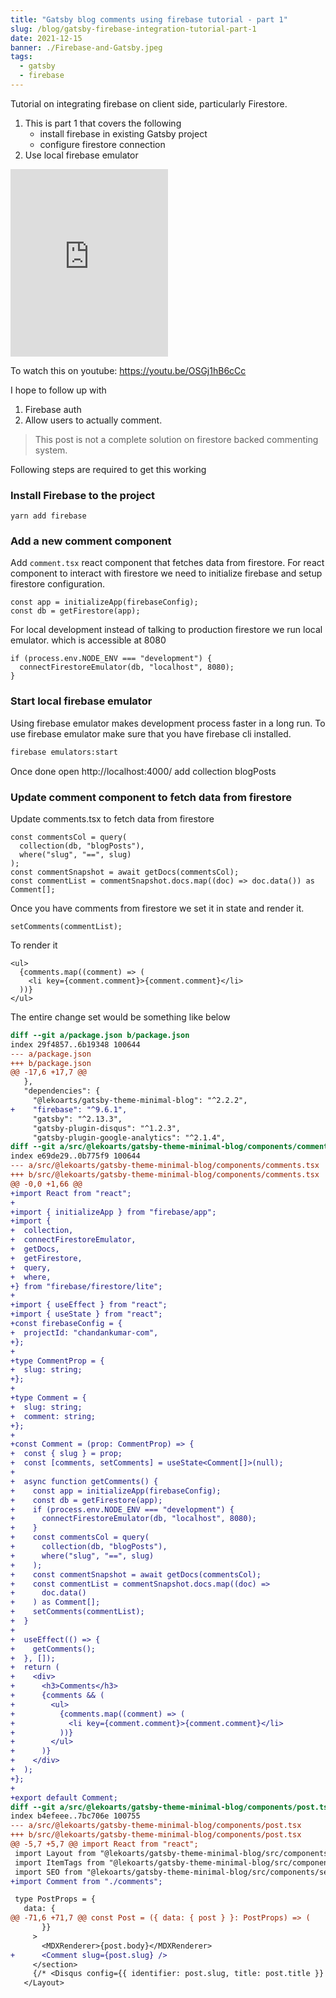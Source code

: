 ```yaml
---
title: "Gatsby blog comments using firebase tutorial - part 1"
slug: /blog/gatsby-firebase-integration-tutorial-part-1
date: 2021-12-15
banner: ./Firebase-and-Gatsby.jpeg
tags:
  - gatsby
  - firebase
---
```


Tutorial on integrating firebase on client side, particularly Firestore.

1. This is part 1 that covers the following
   - install firebase in existing Gatsby project
   - configure firestore connection
2. Use local firebase emulator

<iframe
  width="50%"
  height="300px"
  src="https://www.youtube.com/embed/OSGj1hB6cCc"
  frameborder="0"
  allow="accelerometer; picture-in-picture"
  allowfullscreen
></iframe>

To watch this on youtube: https://youtu.be/OSGj1hB6cCc

I hope to follow up with

1. Firebase auth
2. Allow users to actually comment.

> This post is not a complete solution on firestore backed commenting system.

Following steps are required to get this working

### Install Firebase to the project

```
yarn add firebase
```

### Add a new comment component

Add `comment.tsx` react component that fetches data from firestore.
For react component to interact with firestore we need to initialize firebase and setup firestore
configuration.

```tsx
const app = initializeApp(firebaseConfig);
const db = getFirestore(app);
```

For local development instead of talking to production firestore we run local emulator. which is accessible at 8080

```tsx
if (process.env.NODE_ENV === "development") {
  connectFirestoreEmulator(db, "localhost", 8080);
}
```

### Start local firebase emulator

Using firebase emulator makes development process faster in a long run. To use firebase emulator make sure that you have firebase cli
installed.

```bash
firebase emulators:start
```

Once done open http://localhost:4000/ add collection blogPosts

### Update comment component to fetch data from firestore

Update comments.tsx to fetch data from firestore

```tsx:title=comments.tsx
const commentsCol = query(
  collection(db, "blogPosts"),
  where("slug", "==", slug)
);
const commentSnapshot = await getDocs(commentsCol);
const commentList = commentSnapshot.docs.map((doc) => doc.data()) as Comment[];
```

Once you have comments from firestore we set it in state and render it.

```tsx
setComments(commentList);
```

To render it

```tsx
<ul>
  {comments.map((comment) => (
    <li key={comment.comment}>{comment.comment}</li>
  ))}
</ul>
```

The entire change set would be something like below

```diff
diff --git a/package.json b/package.json
index 29f4857..6b19348 100644
--- a/package.json
+++ b/package.json
@@ -17,6 +17,7 @@
   },
   "dependencies": {
     "@lekoarts/gatsby-theme-minimal-blog": "^2.2.2",
+    "firebase": "^9.6.1",
     "gatsby": "^2.13.3",
     "gatsby-plugin-disqus": "^1.2.3",
     "gatsby-plugin-google-analytics": "^2.1.4",
diff --git a/src/@lekoarts/gatsby-theme-minimal-blog/components/comments.tsx b/src/@lekoarts/gatsby-theme-minimal-blog/components/comments.tsx
index e69de29..0b775f9 100644
--- a/src/@lekoarts/gatsby-theme-minimal-blog/components/comments.tsx
+++ b/src/@lekoarts/gatsby-theme-minimal-blog/components/comments.tsx
@@ -0,0 +1,66 @@
+import React from "react";
+
+import { initializeApp } from "firebase/app";
+import {
+  collection,
+  connectFirestoreEmulator,
+  getDocs,
+  getFirestore,
+  query,
+  where,
+} from "firebase/firestore/lite";
+
+import { useEffect } from "react";
+import { useState } from "react";
+const firebaseConfig = {
+  projectId: "chandankumar-com",
+};
+
+type CommentProp = {
+  slug: string;
+};
+
+type Comment = {
+  slug: string;
+  comment: string;
+};
+
+const Comment = (prop: CommentProp) => {
+  const { slug } = prop;
+  const [comments, setComments] = useState<Comment[]>(null);
+
+  async function getComments() {
+    const app = initializeApp(firebaseConfig);
+    const db = getFirestore(app);
+    if (process.env.NODE_ENV === "development") {
+      connectFirestoreEmulator(db, "localhost", 8080);
+    }
+    const commentsCol = query(
+      collection(db, "blogPosts"),
+      where("slug", "==", slug)
+    );
+    const commentSnapshot = await getDocs(commentsCol);
+    const commentList = commentSnapshot.docs.map((doc) =>
+      doc.data()
+    ) as Comment[];
+    setComments(commentList);
+  }
+
+  useEffect(() => {
+    getComments();
+  }, []);
+  return (
+    <div>
+      <h3>Comments</h3>
+      {comments && (
+        <ul>
+          {comments.map((comment) => (
+            <li key={comment.comment}>{comment.comment}</li>
+          ))}
+        </ul>
+      )}
+    </div>
+  );
+};
+
+export default Comment;
diff --git a/src/@lekoarts/gatsby-theme-minimal-blog/components/post.tsx b/src/@lekoarts/gatsby-theme-minimal-blog/components/post.tsx
index b4efeee..7bc706e 100755
--- a/src/@lekoarts/gatsby-theme-minimal-blog/components/post.tsx
+++ b/src/@lekoarts/gatsby-theme-minimal-blog/components/post.tsx
@@ -5,7 +5,7 @@ import React from "react";
 import Layout from "@lekoarts/gatsby-theme-minimal-blog/src/components/layout";
 import ItemTags from "@lekoarts/gatsby-theme-minimal-blog/src/components/item-tags";
 import SEO from "@lekoarts/gatsby-theme-minimal-blog/src/components/seo";
+import Comment from "./comments";

 type PostProps = {
   data: {
@@ -71,6 +71,7 @@ const Post = ({ data: { post } }: PostProps) => (
       }}
     >
       <MDXRenderer>{post.body}</MDXRenderer>
+      <Comment slug={post.slug} />
     </section>
     {/* <Disqus config={{ identifier: post.slug, title: post.title }} /> */}
   </Layout>

```
